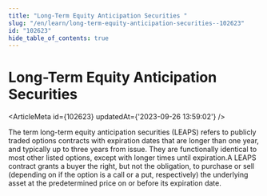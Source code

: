 ```yaml
---
title: "Long-Term Equity Anticipation Securities "
slug: "/en/learn/long-term-equity-anticipation-securities--102623"
id: "102623"
hide_table_of_contents: true
---
```



# Long-Term Equity Anticipation Securities 

<ArticleMeta id={102623} updatedAt={'2023-09-26 13:59:02'} />
<div className='border-solid border-b border-t-0 my-4 border-[var(--ifm-color-gray-300)]' />

The term long-term equity anticipation securities (LEAPS) refers to publicly traded options contracts with expiration dates that are longer than one year, and typically up to three years from issue. They are functionally identical to most other listed options, except with longer times until expiration.A LEAPS contract grants a buyer the right, but not the obligation, to purchase or sell (depending on if the option is a call or a put, respectively) the underlying asset at the predetermined price on or before its expiration date.
